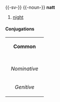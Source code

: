 {{-sv-}}
{{-noun-}}
'''natt'''

#[[night]]

====Conjugations====
{| border=1 cellspacing=0 
| bgcolor=#FFFFF0 colspan=5 align=center | '''Common''' 
|- 
|- bgcolor=#FFFFF0 align=center 
! rowspan=2 | 
| colspan=2 width=105 | ''Singular'' 
| colspan=2 | ''Plural'' 
|- bgcolor=#FFFFF0 align=center 
| width=105 | ''Indefinite'' 
| width=105 | ''Definite'' 
| width=105 | ''Indefinite'' 
|  width=105 | ''Definite'' 
|- align=center 
| width=105 bgcolor=#FFFFF0 | ''Nominative'' 
| [[natt]] 
| [[natten]] 
| [[nätter]] 
| [[nätterna]] 
|- align=center 
| width=105 bgcolor=#FFFFF0 | ''Genitive'' 
| [[natts]] 
| [[nattens]] 
| [[nätters]] 
| [[nätternas]] 
|}